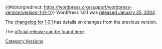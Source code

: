 {{#dotorgredirect: https://wordpress.org/support/wordpress-version/version-1-0-1/}}
WordPress 1.0.1 was [http://wordpress.org/news/2004/01/101-miles-release-available/ released January 25, 2004].

The [[Changelog/1.0.1|changelog for 1.0.1]] has details on changes from the previous version. 

The [http://wordpress.org/download/release-archive/ official release can be found here].

{{Versions}}

[[Category:Versions]]
